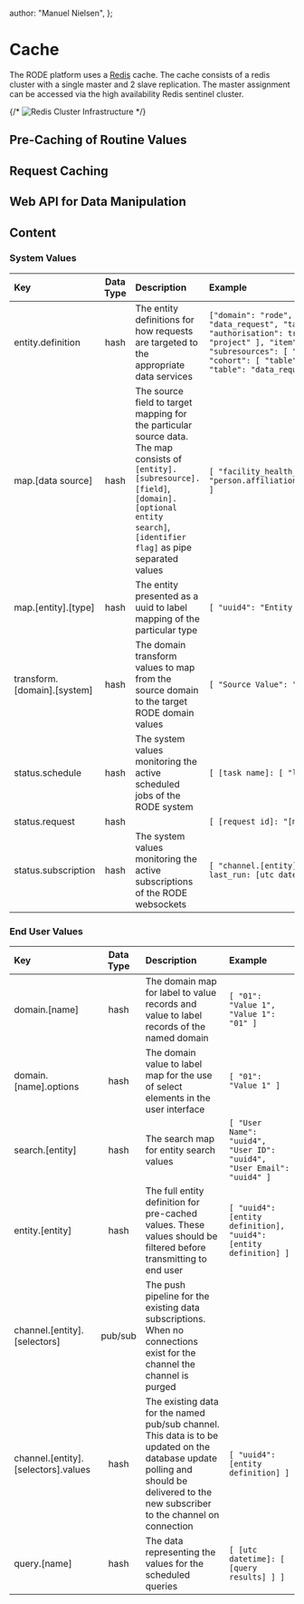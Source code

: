   author: "Manuel Nielsen",
};

# Cache

The RODE platform uses a [Redis](https://redis.io/) cache. The cache consists of a redis cluster with a single master and 2 slave replication. The master assignment can be accessed via the high availability Redis sentinel cluster.

{/* ![Redis Cluster Infrastructure](https://rode.forske.org/diagrams/cache/infrastructure.drawio.svg) */}

## Pre-Caching of Routine Values

## Request Caching

## Web API for Data Manipulation

## Content

### System Values

| Key                         | Data Type | Description                                                                                                                                                                                                | Example                                                                                                                                                                                                                                                                                                                                                                                             |
| :-------------------------- | :-------: | :--------------------------------------------------------------------------------------------------------------------------------------------------------------------------------------------------------- | :-------------------------------------------------------------------------------------------------------------------------------------------------------------------------------------------------------------------------------------------------------------------------------------------------------------------------------------------------------------------------------------------------- |
| entity.definition           |   hash    | The entity definitions for how requests are targeted to the appropriate data services                                                                                                                      | `["domain": "rode", "service": "platform-svc", "database": "data_request", "table": "data_request", "params": [], "authorisation": true, "distribute": false, "collection": [ "project" ], "item": [ "class", "cohort", "project" ], "subresources": [ "class": [ "table":  data_request_class" ], "cohort": [ "table": "data_request_cohort" ], "project": [ "table": "data_request_project" ] ]]` |
| map.[data source]           |   hash    | The source field to target mapping for the particular source data. The map consists of `[entity].[subresource].[field]`, `[domain].[optional entity search]`, `[identifier flag]` as pipe separated values | `[ "facility_health_service": "person.affiliation.id_organisation\|id_organisation.name\|False", ]`                                                                                                                                                                                                                                                                                                 |
| map.[entity].[type]         |   hash    | The entity presented as a uuid to label mapping of the particular type                                                                                                                                     | `[ "uuid4": "Entity Label" ]`                                                                                                                                                                                                                                                                                                                                                                       |
| transform.[domain].[system] |   hash    | The domain transform values to map from the source domain to the target RODE domain values                                                                                                                 | `[ "Source Value": "RODE Value" ]`                                                                                                                                                                                                                                                                                                                                                                  |
| status.schedule             |   hash    | The system values monitoring the active scheduled jobs of the RODE system                                                                                                                                  | `[ [task name]: [ "last_run": [utc datetime] ]]`                                                                                                                                                                                                                                                                                                                                                    |
| status.request              |   hash    |                                                                                                                                                                                                            | `[ [request id]: "[microservice].[status]" ]`                                                                                                                                                                                                                                                                                                                                                       |
| status.subscription         |   hash    | The system values monitoring the active subscriptions of the RODE websockets                                                                                                                               | `[ "channel.[entity].[selectors]": [ subscribers: [count], last_run: [utc datetime] ] ]`                                                                                                                                                                                                                                                                                                            |

### End User Values

| Key                                 | Data Type | Description                                                                                                                                                                           | Example                                                               |
| :---------------------------------- | :-------: | :------------------------------------------------------------------------------------------------------------------------------------------------------------------------------------ | :-------------------------------------------------------------------- |
| domain.[name]                       |   hash    | The domain map for label to value records and value to label records of the named domain                                                                                              | `[ "01": "Value 1", "Value 1": "01" ]`                                |
| domain.[name].options               |   hash    | The domain value to label map for the use of select elements in the user interface                                                                                                    | `[ "01": "Value 1" ]`                                                 |
| search.[entity]                     |   hash    | The search map for entity search values                                                                                                                                               | `[ "User Name": "uuid4", "User ID": "uuid4", "User Email": "uuid4" ]` |
| entity.[entity]                     |   hash    | The full entity definition for pre-cached values. These values should be filtered before transmitting to end user                                                                     | `[ "uuid4": [entity definition], "uuid4": [entity definition] ]`      |
| channel.[entity].[selectors]        |  pub/sub  | The push pipeline for the existing data subscriptions. When no connections exist for the channel the channel is purged                                                                |                                                                       |
| channel.[entity].[selectors].values |   hash    | The existing data for the named pub/sub channel. This data is to be updated on the database update polling and should be delivered to the new subscriber to the channel on connection | `[ "uuid4": [entity definition] ]`                                    |
| query.[name]                        |   hash    | The data representing the values for the scheduled queries                                                                                                                            | `[ [utc datetime]: [ [query results] ] ]`                             |
